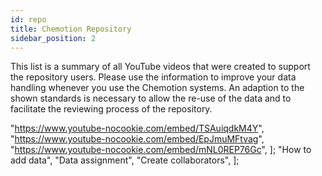 ```yaml
---
id: repo
title: Chemotion Repository
sidebar_position: 2
---
```



This list is a summary of all YouTube videos that were created to support the repository users.
Please use the information to improve your data handling whenever you use the Chemotion systems.
An adaption to the shown standards is necessary to allow the re-use of the data and to facilitate the reviewing process of the repository.

  "https://www.youtube-nocookie.com/embed/TSAuiqdkM4Y",
  "https://www.youtube-nocookie.com/embed/EpJmuMFtvag",
  "https://www.youtube-nocookie.com/embed/mNL0REP76Gc",
];
  "How to add data",
  "Data assignment",
  "Create collaborators",
];

<Gallery links={links_repo} titles={titles_repo} />
